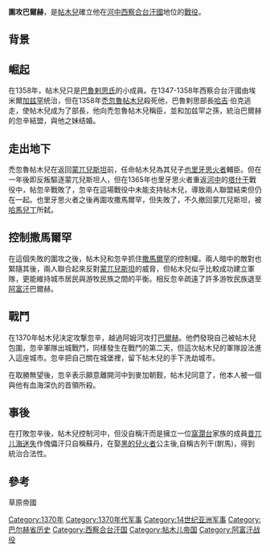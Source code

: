 '''圍攻巴爾赫'''，是[[帖木兒|帖木兒]]確立他在[[河中|河中]][[西察合台汗國|西察合台汗國]]地位的[[戰役|戰役]]。

==背景==
==崛起==
在1358年，帖木兒只是[[巴魯剌思氏|巴魯剌思氏]]的小成員。在1347-1358年西察合台汗國由埃米爾[[加兹罕|加兹罕]]统治，但在1358年[[禿忽魯帖木兒|禿忽魯帖木兒]]殺死他，巴魯剌思部長[[哈吉|哈吉]]·伯克逃走，使帖木兒成为了部長，他向禿忽魯帖木兒稱臣，並和加兹罕之孫，統治巴爾赫的忽辛結盟，與他之妹结婚。

==走出地下==
禿忽魯帖木兒在返回[[蒙兀兒斯坦|蒙兀兒斯坦]]前，任命帖木兒為其兒子[[也里牙思火者|也里牙思火者]]輔臣。但在一年後即反叛驅逐蒙兀兒斯坦人，但在1365年也里牙思火者重返[[河中|河中]]的[[塔什干|塔什干]]戰役中，帖忽辛戰敗了，忽辛在這場戰役中未能支持帖木兒，導致兩人聯盟結束但仍在一起。也里牙思火者之後再圍攻撒馬爾罕，但失敗了，不久撤回蒙兀兒斯坦，被[[哈馬兒丁|哈馬兒丁]]所弑。

==控制撒馬爾罕==
在這個失敗的圍攻之後，帖木兒和忽辛抓住[[撒馬爾罕|撒馬爾罕]]的控制權。兩人暗中的敵對也緊隨其後，兩人聯合起來反對[[蒙兀兒斯坦|蒙兀兒斯坦]]的威脅，但帖木兒似乎比較成功建立軍隊，更能維持城市居民與游牧民族之間的平衡。相反忽辛疏遠了許多游牧民族退至[[阿富汗|阿富汗]]巴爾赫。

==戰鬥==
在1370年帖木兒决定攻撃忽辛，越過阿姆河攻打[[巴爾赫|巴爾赫]]。他們發現自己被帖木兒包圍，忽辛軍隊出城戰鬥，同樣發生在戰鬥的第二天，但這次帖木兒的軍隊設法進入這座城市。忽辛把自己關在城堡裡，留下帖木兒的手下洗劫城市。

在取勝無望後，忽辛表示願意離開河中到麥加朝觐，帖木兒同意了，他本人被一個與他有血海深仇的首領所殺。

==事後==
在打敗忽辛後，帖木兒控制河中，但没自稱汗而是擁立一位[[窩濶台|窩濶台]]家族的成員[[昔兀儿海迷失|昔兀儿海迷失]]作傀儡汗只自稱蘇丹，在娶[[黑的兒火者|黑的兒火者]]公主後,自稱古列干(駙馬)，得到統治合法性。

==參考==
草原帝國

[[Category:1370年|Category:1370年]]
[[Category:1370年代军事|Category:1370年代军事]]
[[Category:14世纪亚洲军事|Category:14世纪亚洲军事]]
[[Category:巴尔赫省历史|Category:巴尔赫省历史]]
[[Category:西察合台汗国|Category:西察合台汗国]]
[[Category:帖木儿帝国|Category:帖木儿帝国]]
[[Category:阿富汗战役|Category:阿富汗战役]]
